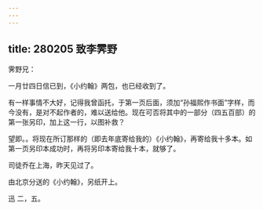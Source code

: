 ```yaml
---
---
---
```

title: 280205 致李霁野
---




霁野兄：

一月廿四日信已到，《小约翰》两包，也已经收到了。

有一样事情不大好，记得我曾函托，于第一页后面，须加“孙福熙作书面”字样，而今没有，是对不起作者的，难以送给他。现在可否将其中的一部分（四五百部）的第一张另印，加上这一行，以图补救？

望即。。将现在所订那样的（即去年底寄给我的）《小约翰》，再寄给我十多本。如第一页另印本成功时，再将另印本寄给我十本，就够了。

司徒乔在上海，昨天见过了。

由北京分送的《小约翰》，另纸开上。

迅 二，五。